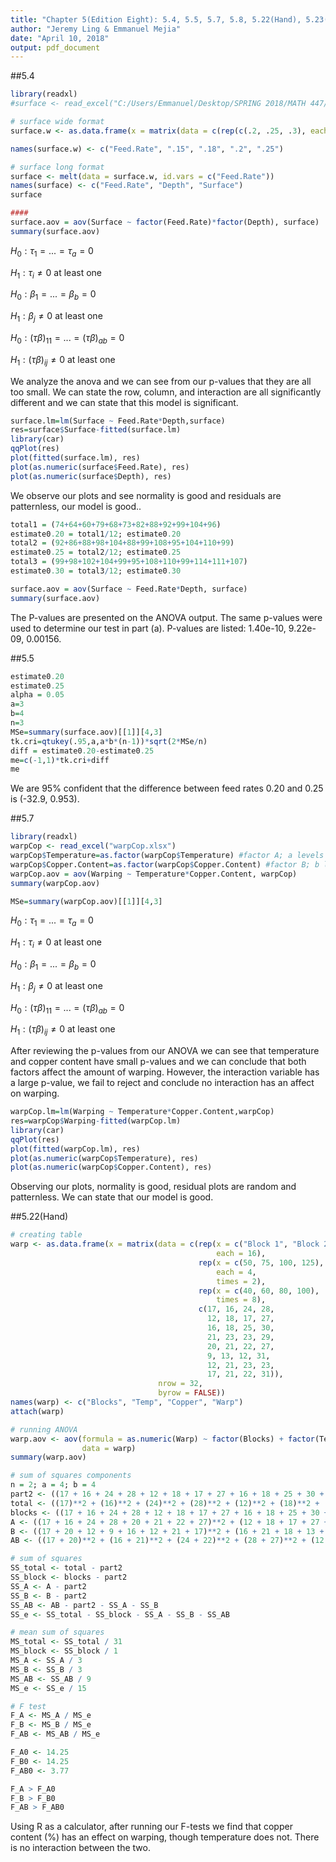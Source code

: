 ```yaml
---
title: "Chapter 5(Edition Eight): 5.4, 5.5, 5.7, 5.8, 5.22(Hand), 5.23(Hand), 5.26"
author: "Jeremy Ling & Emmanuel Mejia"
date: "April 10, 2018"
output: pdf_document
---
```


##5.4

\textbf{An engineer suspects that the surface finish of a metal
part is influenced by the feed rate and the depth of cut. He
selects three feed rates and four depths of cut. He then conducts
a factorial experiment and obtains the following data}

\textbf{(a) Analyze the data and draw conclusions. Use $\alpha$ = 0.05.}

```r
library(readxl)
#surface <- read_excel("C:/Users/Emmanuel/Desktop/SPRING 2018/MATH 447/Chapter 5/surface.xlsx")

# surface wide format
surface.w <- as.data.frame(x = matrix(data = c(rep(c(.2, .25, .3), each = 3), c(74, 64, 60, 92, 86, 88, 99, 98, 102), c(79, 68, 73, 98, 104, 88, 104, 99, 95), c(82, 88, 92, 99, 108, 95, 108, 110, 99), c(99, 104, 96, 104, 110, 99, 114, 111, 107)), nrow = 9, byrow = FALSE))

names(surface.w) <- c("Feed.Rate", ".15", ".18", ".2", ".25")

# surface long format
surface <- melt(data = surface.w, id.vars = c("Feed.Rate"))
names(surface) <- c("Feed.Rate", "Depth", "Surface")
surface

####
surface.aov = aov(Surface ~ factor(Feed.Rate)*factor(Depth), surface)
summary(surface.aov)
```

$H_0: \tau_1 = ... = \tau_a = 0$

$H_1: \tau_i \ne 0$ at least one

$H_0: \beta_1 = ... = \beta_b = 0$

$H_1: \beta_j \ne 0$ at least one

$H_0: (\tau\beta)_{1 1} = ... = (\tau\beta)_{a b} = 0$

$H_1: (\tau\beta)_{ij} \ne 0$ at least one

We analyze the anova and we can see from our p-values that they are all too small. We can state the row, column, and interaction are all significantly different and we can state that this model is significant.

\textbf{(b) Prepare appropriate residual plots and comment on the
model???s adequacy.}

```r
surface.lm=lm(Surface ~ Feed.Rate*Depth,surface)
res=surface$Surface-fitted(surface.lm)
library(car)
qqPlot(res)
plot(fitted(surface.lm), res) 
plot(as.numeric(surface$Feed.Rate), res)
plot(as.numeric(surface$Depth), res)
```

We observe our plots and see normality is good and residuals are patternless, our model is good..

\textbf{(c) Obtain point estimates of the mean surface finish at
each feed rate.}

```r
total1 = (74+64+60+79+68+73+82+88+92+99+104+96)
estimate0.20 = total1/12; estimate0.20
total2 = (92+86+88+98+104+88+99+108+95+104+110+99)
estimate0.25 = total2/12; estimate0.25
total3 = (99+98+102+104+99+95+108+110+99+114+111+107)
estimate0.30 = total3/12; estimate0.30
```

\textbf{(d) Find P-values for the tests in part (a)}

```r
surface.aov = aov(Surface ~ Feed.Rate*Depth, surface)
summary(surface.aov)
```

The P-values are presented on the ANOVA output. The same p-values were used to determine our test in part (a). P-values are listed: 1.40e-10, 9.22e-09, 0.00156.

##5.5

\textbf{For the data in Problem 5.4, compute a 95 percent
confidence interval estimate of the mean difference in
response for feed rates of 0.20 and 0.25 in/min.}

```r
estimate0.20
estimate0.25
alpha = 0.05
a=3
b=4
n=3
MSe=summary(surface.aov)[[1]][4,3]
tk.cri=qtukey(.95,a,a*b*(n-1))*sqrt(2*MSe/n)
diff = estimate0.20-estimate0.25
me=c(-1,1)*tk.cri+diff
me
```

We are 95% confident that the difference between feed rates 0.20 and 0.25 is (-32.9, 0.953).

##5.7

\textbf{Johnson and Leone (Statistics and Experimental
Design in Engineering and the Physical Sciences, Wiley,
1977) describe an experiment to investigate warping of
copper plates. The two factors studied were the temperature
and the copper content of the plates. The response variable
was a measure of the amount of warping. The data were as
follows:}

\textbf{(a) Is there any indication that either factor affects the
amount of warping? Is there any interaction between
the factors? Use $\alpha$ =  0.05.}

```r
library(readxl)
warpCop <- read_excel("warpCop.xlsx")
warpCop$Temperature=as.factor(warpCop$Temperature) #factor A; a levels
warpCop$Copper.Content=as.factor(warpCop$Copper.Content) #factor B; b levels
warpCop.aov = aov(Warping ~ Temperature*Copper.Content, warpCop)
summary(warpCop.aov)

MSe=summary(warpCop.aov)[[1]][4,3]
```

$H_0: \tau_1 = ... = \tau_a = 0$

$H_1: \tau_i \ne 0$ at least one

$H_0: \beta_1 = ... = \beta_b = 0$

$H_1: \beta_j \ne 0$ at least one

$H_0: (\tau\beta)_{1 1} = ... = (\tau\beta)_{a b} = 0$

$H_1: (\tau\beta)_{ij} \ne 0$ at least one

After reviewing the p-values from our ANOVA we can see that temperature and copper content have small p-values and we can conclude that both factors affect the amount of warping. However, the interaction variable has a large p-value, we fail to reject and conclude no interaction has an affect on warping.

\textbf{(b) Analyze the residuals from this experiment.}

```r
warpCop.lm=lm(Warping ~ Temperature*Copper.Content,warpCop)
res=warpCop$Warping-fitted(warpCop.lm)
library(car)
qqPlot(res)
plot(fitted(warpCop.lm), res) 
plot(as.numeric(warpCop$Temperature), res)
plot(as.numeric(warpCop$Copper.Content), res)
```

Observing our plots, normality is good, residual plots are random and patternless. We can state that our model is good.

\textbf{(c) Plot the average warping at each level of copper content
and compare them to an appropriately scaled t distribution.
Describe the differences in the effects of the
different levels of copper content on warping. If low
warping is desirable, what level of copper content
would you specify?}

##5.22(Hand)

```r
# creating table
warp <- as.data.frame(x = matrix(data = c(rep(x = c("Block 1", "Block 2"),
                                              each = 16),
                                          rep(x = c(50, 75, 100, 125),
                                              each = 4,
                                              times = 2),
                                          rep(x = c(40, 60, 80, 100),
                                              times = 8),
                                          c(17, 16, 24, 28,
                                            12, 18, 17, 27,
                                            16, 18, 25, 30,
                                            21, 23, 23, 29,
                                            20, 21, 22, 27,
                                            9, 13, 12, 31,
                                            12, 21, 23, 23,
                                            17, 21, 22, 31)),
                                 nrow = 32,
                                 byrow = FALSE))
names(warp) <- c("Blocks", "Temp", "Copper", "Warp")
attach(warp)

# running ANOVA
warp.aov <- aov(formula = as.numeric(Warp) ~ factor(Blocks) + factor(Temp)*factor(Copper),
                data = warp)
summary(warp.aov)

# sum of squares components
n = 2; a = 4; b = 4
part2 <- ((17 + 16 + 24 + 28 + 12 + 18 + 17 + 27 + 16 + 18 + 25 + 30 + 21 + 23 + 23 + 29 + 20 + 21 + 22 + 27 + 9 + 13 + 12 + 31 + 12 + 21 + 23 + 23 + 17 + 21 + 22 + 31)**2) / (32)
total <- ((17)**2 + (16)**2 + (24)**2 + (28)**2 + (12)**2 + (18)**2 + (17)**2 + (27)**2 + (16)**2 + (18)**2 + (25)**2 + (30)**2 + (21)**2 + (23)**2 + (23)**2 + (29)**2 + (20)**2 + (21)**2 + (22)**2 + (27)**2 + (9)**2 + (13)**2 + (12)**2 + (31)**2 + (12)**2 + (21)**2 + (23)**2 + (23)**2 + (17)**2 + (21)**2 + (22)**2 + (31)**2)
blocks <- ((17 + 16 + 24 + 28 + 12 + 18 + 17 + 27 + 16 + 18 + 25 + 30 + 21 + 23 + 23 + 29)**2 + (20 + 21 + 22 + 27 + 9 + 13 + 12 + 31 + 12 + 21 + 23 + 23 + 17 + 21 + 22 + 31)**2) / (16)
A <- ((17 + 16 + 24 + 28 + 20 + 21 + 22 + 27)**2 + (12 + 18 + 17 + 27 + 9 + 13 + 12 + 31)**2 + (16 + 18 + 25 + 30 + 12 + 21 + 23 + 23)**2 + (21 + 23 + 23 + 29 + 17 + 21 + 22 + 31)**2) / (8)
B <- ((17 + 20 + 12 + 9 + 16 + 12 + 21 + 17)**2 + (16 + 21 + 18 + 13 + 18 + 21 + 23 + 21)**2 + (24 + 22 + 17 + 12 + 25 + 23 + 23 + 22)**2 + (28 + 27 + 27 + 31 + 30 + 23 + 29 + 31)**2) / (8)
AB <- ((17 + 20)**2 + (16 + 21)**2 + (24 + 22)**2 + (28 + 27)**2 + (12 + 9)**2 + (18 + 13)**2 + (17 + 12)**2 + (27 + 31)**2 + (16 + 12)**2 + (18 + 21)**2 + (25 + 23)**2 + (30 + 23)**2 + (21 + 17)**2 + (23 + 21)**2 + (23 + 22)**2 + (29 + 31)**2) / (2)

# sum of squares
SS_total <- total - part2
SS_block <- blocks - part2
SS_A <- A - part2
SS_B <- B - part2
SS_AB <- AB - part2 - SS_A - SS_B
SS_e <- SS_total - SS_block - SS_A - SS_B - SS_AB

# mean sum of squares
MS_total <- SS_total / 31
MS_block <- SS_block / 1
MS_A <- SS_A / 3
MS_B <- SS_B / 3
MS_AB <- SS_AB / 9
MS_e <- SS_e / 15

# F test
F_A <- MS_A / MS_e
F_B <- MS_B / MS_e
F_AB <- MS_AB / MS_e

F_A0 <- 14.25
F_B0 <- 14.25
F_AB0 <- 3.77

F_A > F_A0
F_B > F_B0
F_AB > F_AB0
```

Using R as a calculator, after running our F-tests we find that copper content (%) has an effect on warping, though temperature does not.  There is no interaction between the two.